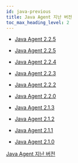 ```yaml
---
id: java-previous
title: Java Agent 지난 버전
toc_max_heading_level: 2
---
```


* [Java Agent 2.2.5](java-2_2_6)

* [Java Agent 2.2.5](java-2_2_5)

* [Java Agent 2.2.4](java-2_2_4)

* [Java Agent 2.2.3](java-2_2_3)

* [Java Agent 2.2.2](java-2_2_2)

* [Java Agent 2.2.0](java-2_2_0)

* [Java Agent 2.1.3](java-2_1_3)

* [Java Agent 2.1.2](java-2_1_2)

* [Java Agent 2.1.1](java-2_1_1)

* [Java Agent 2.1.0](java-2_1_0)

[Java Agent 지난 버전](https://deprecated-docs.whatap.io/kr/releasenotes/#java-agent-release-notes)